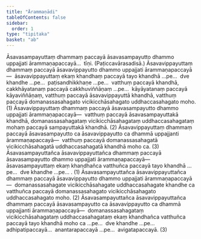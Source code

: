```yaml
---
title: "Ārammaṇādi"
tableOfContents: false
sidebar:
  order: 1
type: "tipitaka"
basket: "ab"
---
```



<DynamicBreadcrumb />

<Division number="68">

<Paragraph number="1151">
Āsavasampayuttaṃ dhammaṃ paccayā āsavasampayutto dhammo uppajjati ārammaṇapaccayā…  tīṇi. (Paṭiccavārasadisā.)
</Paragraph>

<Paragraph number="1152">
Āsavavippayuttaṃ dhammaṃ paccayā āsavavippayutto dhammo uppajjati ārammaṇapaccayā—  āsavavippayuttaṃ ekaṃ khandhaṃ paccayā tayo khandhā …pe…  dve khandhe …pe…  paṭisandhikkhaṇe …pe…  vatthuṃ paccayā khandhā, cakkhāyatanaṃ paccayā cakkhuviññāṇaṃ …pe…  kāyāyatanaṃ paccayā kāyaviññāṇaṃ, vatthuṃ paccayā āsavavippayuttā khandhā, vatthuṃ paccayā domanassasahagato vicikicchāsahagato uddhaccasahagato moho. (1)
</Paragraph>

<Paragraph number="1153">
Āsavavippayuttaṃ dhammaṃ paccayā āsavasampayutto dhammo uppajjati ārammaṇapaccayā—  vatthuṃ paccayā āsavasampayuttakā khandhā, domanassasahagataṃ vicikicchāsahagataṃ uddhaccasahagataṃ mohaṃ paccayā sampayuttakā khandhā. (2)
</Paragraph>

<Paragraph number="1154">
Āsavavippayuttaṃ dhammaṃ paccayā āsavasampayutto ca āsavavippayutto ca dhammā uppajjanti ārammaṇapaccayā—  vatthuṃ paccayā domanassasahagatā vicikicchāsahagatā uddhaccasahagatā khandhā moho ca. (3)
</Paragraph>

</Division>
<Division number="69">

<Paragraph number="1155">
Āsavasampayuttañca āsavavippayuttañca dhammaṃ paccayā āsavasampayutto dhammo uppajjati ārammaṇapaccayā—  āsavasampayuttaṃ ekaṃ khandhañca vatthuñca paccayā tayo khandhā …pe…  dve khandhe …pe… . (1)
</Paragraph>

<Paragraph number="1156">
Āsavasampayuttañca āsavavippayuttañca dhammaṃ paccayā āsavavippayutto dhammo uppajjati ārammaṇapaccayā—  domanassasahagate vicikicchāsahagate uddhaccasahagate khandhe ca vatthuñca paccayā domanassasahagato vicikicchāsahagato uddhaccasahagato moho. (2)
</Paragraph>

<Paragraph number="1157">
Āsavasampayuttañca āsavavippayuttañca dhammaṃ paccayā āsavasampayutto ca āsavavippayutto ca dhammā uppajjanti ārammaṇapaccayā—  domanassasahagataṃ vicikicchāsahagataṃ uddhaccasahagataṃ ekaṃ khandhañca vatthuñca paccayā tayo khandhā moho ca …pe…  dve khandhe …pe…  adhipatipaccayā…  anantarapaccayā …pe…  avigatapaccayā. (3)
</Paragraph>
</Division>